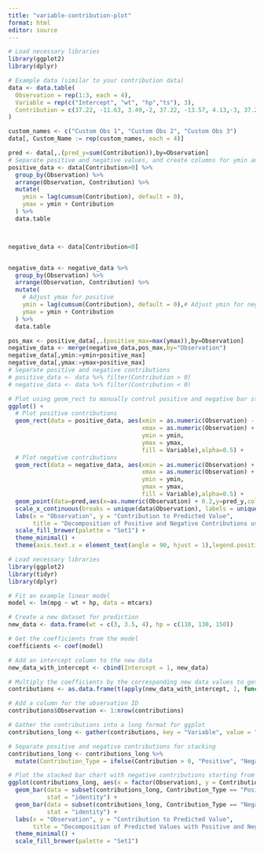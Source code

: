 ```yaml
---
title: "variable-contribution-plot"
format: html
editor: source
---
```



```r
# Load necessary libraries
library(ggplot2)
library(dplyr)

# Example data (similar to your contribution data)
data <- data.table(
  Observation = rep(1:3, each = 4),
  Variable = rep(c("Intercept", "wt", "hp","ts"), 3),
  Contribution = c(37.22, -11.63, 3.49,-2, 37.22, -13.57, 4.13,-3, 37.22, -15.51, 4.76,-4)
)

custom_names <- c("Custom Obs 1", "Custom Obs 2", "Custom Obs 3")
data[, Custom_Name := rep(custom_names, each = 4)]

pred <- data[,.(pred_y=sum(Contribution)),by=Observation]
# Separate positive and negative values, and create columns for ymin and ymax
positive_data <- data[Contribution>0] %>%
  group_by(Observation) %>%
  arrange(Observation, Contribution) %>%
  mutate(
    ymin = lag(cumsum(Contribution), default = 0),
    ymax = ymin + Contribution
  ) %>%
  data.table



negative_data <- data[Contribution<0]


negative_data <- negative_data %>%
  group_by(Observation) %>%
  arrange(Observation, Contribution) %>%
  mutate(
    # Adjust ymax for positive
    ymin = lag(cumsum(Contribution), default = 0),# Adjust ymin for negative values
    ymax = ymin + Contribution
  ) %>%
  data.table

pos_max <- positive_data[,.(positive_max=max(ymax)),by=Observation]
negative_data <- merge(negative_data,pos_max,by="Observation")
negative_data[,ymin:=ymin+positive_max]
negative_data[,ymax:=ymax+positive_max]
# Separate positive and negative contributions
# positive_data <- data %>% filter(Contribution > 0)
# negative_data <- data %>% filter(Contribution < 0)

# Plot using geom_rect to manually control positive and negative bar stacking
ggplot() +
  # Plot positive contributions
  geom_rect(data = positive_data, aes(xmin = as.numeric(Observation) - 0.1,
                                      xmax = as.numeric(Observation) + 0.1,
                                      ymin = ymin,
                                      ymax = ymax,
                                      fill = Variable),alpha=0.5) +
  # Plot negative contributions
  geom_rect(data = negative_data, aes(xmin = as.numeric(Observation) + 0.1,
                                      xmax = as.numeric(Observation) + 0.3,
                                      ymin = ymin,
                                      ymax = ymax,
                                      fill = Variable),alpha=0.5) +
  geom_point(data=pred,aes(x=as.numeric(Observation) + 0.2,y=pred_y,color="Predicted value"),size=4)+
  scale_x_continuous(breaks = unique(data$Observation), labels = unique(data$Custom_Name)) + # Use custom names on x-axis
  labs(x = "Observation", y = "Contribution to Predicted Value", 
       title = "Decomposition of Positive and Negative Contributions using geom_rect") +
  scale_fill_brewer(palette = "Set1") +
  theme_minimal() +
  theme(axis.text.x = element_text(angle = 90, hjust = 1),legend.position = "bottom",legend.title = element_blank()) #

```

```r
# Load necessary libraries
library(ggplot2)
library(tidyr)
library(dplyr)

# Fit an example linear model
model <- lm(mpg ~ wt + hp, data = mtcars)

# Create a new dataset for prediction
new_data <- data.frame(wt = c(3, 3.5, 4), hp = c(110, 130, 150))

# Get the coefficients from the model
coefficients <- coef(model)

# Add an intercept column to the new data
new_data_with_intercept <- cbind(Intercept = 1, new_data)

# Multiply the coefficients by the corresponding new data values to get contributions
contributions <- as.data.frame(t(apply(new_data_with_intercept, 1, function(x) x * coefficients)))

# Add a column for the observation ID
contributions$Observation <- 1:nrow(contributions)

# Gather the contributions into a long format for ggplot
contributions_long <- gather(contributions, key = "Variable", value = "Contribution", -Observation)

# Separate positive and negative contributions for stacking
contributions_long <- contributions_long %>%
  mutate(Contribution_Type = ifelse(Contribution > 0, "Positive", "Negative"))

# Plot the stacked bar chart with negative contributions starting from the x-axis
ggplot(contributions_long, aes(x = factor(Observation), y = Contribution, fill = Variable)) +
  geom_bar(data = subset(contributions_long, Contribution_Type == "Positive"), 
           stat = "identity") +
  geom_bar(data = subset(contributions_long, Contribution_Type == "Negative"), 
           stat = "identity") +
  labs(x = "Observation", y = "Contribution to Predicted Value", 
       title = "Decomposition of Predicted Values with Positive and Negative Contributions") +
  theme_minimal() +
  scale_fill_brewer(palette = "Set1")

```

